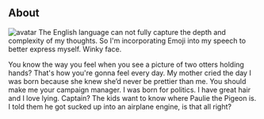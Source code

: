 ## About

<div
  style={{
    display: "flex",
    alignItems: "center",
    gap: "2rem",
    fontWeight: "bold",
    marginTop: "4rem",
    marginBottom: "2rem",
  }}
>
  <img src="/avatar.png" alt="avatar" style={{ borderRadius: "100%" }} />
  The English language can not fully capture the depth and complexity of my thoughts.
  So I'm incorporating Emoji into my speech to better express myself. Winky face.
</div>

You know the way you feel when you see a picture of two otters holding hands? That's how you're gonna feel every day.
My mother cried the day I was born because she knew she’d never be prettier than me. You should make me your campaign
manager. I was born for politics. I have great hair and I love lying. Captain? The kids want to know where
Paulie the Pigeon is. I told them he got sucked up into an airplane engine, is that all right?
